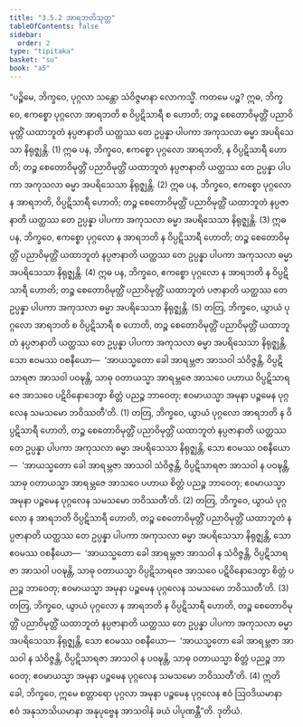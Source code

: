 ```yaml
---
title: "3.5.2 အာရဘတိသုတ္တ"
tableOfContents: false
sidebar:
  order: 2
type: "tipitaka"
basket: "su"
book: "a5"
---
```



<DynamicBreadcrumb />

<Division number="142" book="a5" e="ch" v="16" p="146">

<Paragraph number="823" book="a5">
“ပဉ္စိမေ, ဘိက္ခဝေ, ပုဂ္ဂလာ သန္တော သံဝိဇ္ဇမာနာ လောကသ္မိံ. ကတမေ ပဉ္စ? ဣဓ, ဘိက္ခဝေ, ဧကစ္စော ပုဂ္ဂလော အာရဘတိ စ ဝိပ္ပဋိသာရီ စ ဟောတိ; တဉ္စ စေတောဝိမုတ္တိံ ပညာဝိမုတ္တိံ ယထာဘူတံ နပ္ပဇာနာတိ ယတ္ထဿ တေ ဥပ္ပန္နာ ပါပကာ အကုသလာ ဓမ္မာ အပရိသေသာ နိရုဇ္ဈန္တိ. (1)
</Paragraph>

<Paragraph number="824" book="a5">
ဣဓ ပန, ဘိက္ခဝေ, ဧကစ္စော ပုဂ္ဂလော အာရဘတိ, န ဝိပ္ပဋိသာရီ ဟောတိ; တဉ္စ စေတောဝိမုတ္တိံ ပညာဝိမုတ္တိံ ယထာဘူတံ နပ္ပဇာနာတိ ယတ္ထဿ တေ ဥပ္ပန္နာ ပါပကာ အကုသလာ ဓမ္မာ အပရိသေသာ နိရုဇ္ဈန္တိ. (2)
</Paragraph>

<Paragraph number="825" book="a5">
ဣဓ ပန, ဘိက္ခဝေ, ဧကစ္စော ပုဂ္ဂလော န အာရဘတိ, ဝိပ္ပဋိသာရီ ဟောတိ; တဉ္စ စေတောဝိမုတ္တိံ ပညာဝိမုတ္တိံ ယထာဘူတံ နပ္ပဇာနာတိ ယတ္ထဿ တေ ဥပ္ပန္နာ ပါပကာ အကုသလာ ဓမ္မာ အပရိသေသာ နိရုဇ္ဈန္တိ. (3)
</Paragraph>

<Paragraph number="826" book="a5">
ဣဓ ပန, ဘိက္ခဝေ, ဧကစ္စော ပုဂ္ဂလော န အာရဘတိ န ဝိပ္ပဋိသာရီ ဟောတိ; တဉ္စ စေတောဝိမုတ္တိံ ပညာဝိမုတ္တိံ ယထာဘူတံ နပ္ပဇာနာတိ ယတ္ထဿ တေ ဥပ္ပန္နာ ပါပကာ အကုသလာ ဓမ္မာ အပရိသေသာ နိရုဇ္ဈန္တိ. (4)
</Paragraph>

<Paragraph number="827" book="a5">
ဣဓ ပန, ဘိက္ခဝေ, ဧကစ္စော ပုဂ္ဂလော န အာရဘတိ န ဝိပ္ပဋိသာရီ ဟောတိ; တဉ္စ စေတောဝိမုတ္တိံ ပညာဝိမုတ္တိံ ယထာဘူတံ ပဇာနာတိ ယတ္ထဿ တေ ဥပ္ပန္နာ ပါပကာ အကုသလာ ဓမ္မာ အပရိသေသာ နိရုဇ္ဈန္တိ. (5)
</Paragraph>

<Paragraph number="828" book="a5">
တတြ, ဘိက္ခဝေ, ယွာယံ ပုဂ္ဂလော အာရဘတိ စ ဝိပ္ပဋိသာရီ စ ဟောတိ, တဉ္စ စေတောဝိမုတ္တိံ ပညာဝိမုတ္တိံ ယထာဘူတံ နပ္ပဇာနာတိ ယတ္ထဿ တေ ဥပ္ပန္နာ ပါပကာ အကုသလာ ဓမ္မာ အပရိသေသာ နိရုဇ္ဈန္တိ, သော ဧဝမဿ ဝစနီယော—  ‘အာယသ္မတော ခေါ အာရမ္ဘဇာ အာသဝါ သံဝိဇ္ဇန္တိ, ဝိပ္ပဋိသာရဇာ အာသဝါ ပဝဍ္ဎန္တိ, သာဓု ဝတာယသ္မာ အာရမ္ဘဇေ အာသဝေ ပဟာယ ဝိပ္ပဋိသာရဇေ အာသဝေ ပဋိဝိနောဒေတွာ စိတ္တံ ပညဉ္စ ဘာဝေတု; ဧဝမာယသ္မာ အမုနာ ပဉ္စမေန ပုဂ္ဂလေန သမသမော ဘဝိဿတီ’တိ. (1)
</Paragraph>

<Paragraph number="829" book="a5">
တတြ, ဘိက္ခဝေ, ယွာယံ ပုဂ္ဂလော အာရဘတိ န ဝိပ္ပဋိသာရီ ဟောတိ, တဉ္စ စေတောဝိမုတ္တိံ ပညာဝိမုတ္တိံ ယထာဘူတံ နပ္ပဇာနာတိ ယတ္ထဿ တေ ဥပ္ပန္နာ ပါပကာ အကုသလာ ဓမ္မာ အပရိသေသာ နိရုဇ္ဈန္တိ, သော ဧဝမဿ ဝစနီယော—  ‘အာယသ္မတော ခေါ အာရမ္ဘဇာ အာသဝါ သံဝိဇ္ဇန္တိ, ဝိပ္ပဋိသာရဇာ အာသဝါ န ပဝဍ္ဎန္တိ, သာဓု ဝတာယသ္မာ အာရမ္ဘဇေ အာသဝေ ပဟာယ စိတ္တံ ပညဉ္စ ဘာဝေတု; ဧဝမာယသ္မာ အမုနာ ပဉ္စမေန ပုဂ္ဂလေန သမသမော ဘဝိဿတီ’တိ. (2)
</Paragraph>

<Paragraph number="830" book="a5">
တတြ, ဘိက္ခဝေ, ယွာယံ ပုဂ္ဂလော န အာရဘတိ ဝိပ္ပဋိသာရီ ဟောတိ, တဉ္စ စေတောဝိမုတ္တိံ ပညာဝိမုတ္တိံ ယထာဘူတံ နပ္ပဇာနာတိ ယတ္ထဿ တေ ဥပ္ပန္နာ ပါပကာ အကုသလာ ဓမ္မာ အပရိသေသာ နိရုဇ္ဈန္တိ, သော ဧဝမဿ ဝစနီယော—  ‘အာယသ္မတော ခေါ အာရမ္ဘဇာ အာသဝါ န သံဝိဇ္ဇန္တိ, ဝိပ္ပဋိသာရဇာ အာသဝါ ပဝဍ္ဎန္တိ, သာဓု ဝတာယသ္မာ ဝိပ္ပဋိသာရဇေ အာသဝေ ပဋိဝိနောဒေတွာ စိတ္တံ ပညဉ္စ ဘာဝေတု; ဧဝမာယသ္မာ အမုနာ ပဉ္စမေန ပုဂ္ဂလေန သမသမော ဘဝိဿတီ’တိ. (3)
</Paragraph>

<Paragraph number="831" book="a5">
တတြ, ဘိက္ခဝေ, ယွာယံ ပုဂ္ဂလော န အာရဘတိ န ဝိပ္ပဋိသာရီ ဟောတိ, တဉ္စ စေတောဝိမုတ္တိံ ပညာဝိမုတ္တိံ ယထာဘူတံ နပ္ပဇာနာတိ ယတ္ထဿ တေ ဥပ္ပန္နာ ပါပကာ အကုသလာ ဓမ္မာ အပရိသေသာ နိရုဇ္ဈန္တိ, သော ဧဝမဿ ဝစနီယော—  ‘အာယသ္မတော ခေါ အာရမ္ဘဇာ အာသဝါ န သံဝိဇ္ဇန္တိ, ဝိပ္ပဋိသာရဇာ အာသဝါ န ပဝဍ္ဎန္တိ, သာဓု ဝတာယသ္မာ စိတ္တံ ပညဉ္စ ဘာဝေတု; ဧဝမာယသ္မာ အမုနာ ပဉ္စမေန ပုဂ္ဂလေန သမသမော ဘဝိဿတီ’တိ. (4)
</Paragraph>

<Paragraph number="832" book="a5">
ဣတိ ခေါ, ဘိက္ခဝေ, ဣမေ စတ္တာရော ပုဂ္ဂလာ အမုနာ ပဉ္စမေန ပုဂ္ဂလေန ဧဝံ ဩဝဒိယမာနာ ဧဝံ အနုသာသိယမာနာ အနုပုဗ္ဗေန အာသဝါနံ ခယံ ပါပုဏန္တီ”တိ.

</Paragraph>
</Division>

<Paragraph number="833" type="center" book="a5">
ဒုတိယံ.
</Paragraph>